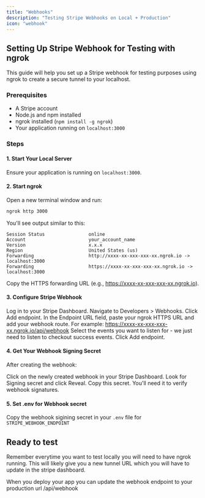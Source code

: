 ```yaml
---
title: "Webhooks"
description: "Testing Stripe Webhooks on Local + Production"
icon: "webhook"
---
```


## Setting Up Stripe Webhook for Testing with ngrok

This guide will help you set up a Stripe webhook for testing purposes using ngrok to create a secure tunnel to your localhost.

### Prerequisites

- A Stripe account
- Node.js and npm installed
- ngrok installed (`npm install -g ngrok`)
- Your application running on `localhost:3000`

### Steps

#### 1. Start Your Local Server

Ensure your application is running on `localhost:3000`.

#### 2. Start ngrok

Open a new terminal window and run:

```bash
ngrok http 3000
```

You'll see output similar to this:

```
Session Status                online
Account                       your_account_name
Version                       x.x.x
Region                        United States (us)
Forwarding                    http://xxxx-xx-xxx-xxx-xx.ngrok.io -> localhost:3000
Forwarding                    https://xxxx-xx-xxx-xxx-xx.ngrok.io -> localhost:3000
```

Copy the HTTPS forwarding URL (e.g., https://xxxx-xx-xxx-xxx-xx.ngrok.io).

#### 3. Configure Stripe Webhook

Log in to your Stripe Dashboard.
Navigate to Developers > Webhooks.
Click Add endpoint.
In the Endpoint URL field, paste your ngrok HTTPS URL and add your webhook route.
For example: https://xxxx-xx-xxx-xxx-xx.ngrok.io/api/webhook
Select the events you want to listen for - we just need to listen to checkout success events.
Click Add endpoint.

#### 4. Get Your Webhook Signing Secret

After creating the webhook:

Click on the newly created webhook in your Stripe Dashboard.
Look for Signing secret and click Reveal.
Copy this secret. You'll need it to verify webhook signatures.

#### 5. Set .env for Webhook secret

Copy the webhook sigining secret in your `.env` file for `STRIPE_WEBHOOK_ENDPOINT`

## Ready to test

Remember everytime you want to test locally you will need to have ngrok running. This will likely give you a new tunnel URL which you will have to update in the stripe dashboard.

When you deploy your app you can update the webhook endpoint to your production url /api/webhook
